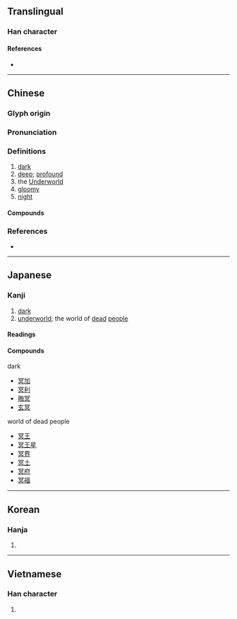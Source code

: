 {{character info/new}}
==Translingual==

===Han character===
{{Han char|rn=14|rad=冖|as=08|sn=10|four=37800|canj=BAYC|ids=⿳冖日六}}

====References====
* {{Han ref|kx=0130.280|dkj=01588|dj=0293.080|hdz=10304.100|uh=51A5|ud=20901|bh=ADDF|bd=44511}}

----

==Chinese==
{{zh-forms}}

===Glyph origin===
{{Han etym}}

===Pronunciation===
{{zh-pron
|m=míng
|c=ming4,ming5
|mn=bêng
|mn-t=mêng5
|mc=y
|oc=y
|cat=a,n
}}

===Definitions===
{{zh-hanzi}}

# [[dark]]
# [[deep]]; [[profound]]
# the [[Underworld]]
# [[gloomy]]
# [[night]]

====Compounds====
{{zh-der|冥鏹|冥行擿埴|冥會|冥默|冥器|冥鈔|冥童|冥錢|冥報|冥漠君|冥婚|冥蒙|幽冥戒|冥府|冥搜|冥佑|冥奧|冥冥中|冥籍|冥數|悄冥冥|冥具|冥資|冥靈|冥頑|冥衣|冥誕|冥王星|冥濛|悄悄冥冥|冥想|冥茫|冥思|冥漠|冥行|幽冥地府|幽冥|冥冥之中|冥途|北冥|冥思苦想|冥鴻|冥子裡|冥司|冥契|冥河|冥頑不靈|冥寶|冥冥|冥壽|冥紙|冥思苦索|冥寂|晦冥|混冥|窅冥|玄冥|窈窈冥冥|窈冥|杳冥|沉冥|渺渺冥冥|鴻飛冥冥|邈冥冥|西冥|風雨晦冥|青冥}}

===References===
* {{R:yue:mfccd}}

----

==Japanese==

===Kanji===
{{ja-kanji|grade=|rs=冖08}}

# [[dark]]
# [[underworld]]; the world of [[dead]] [[people]]

====Readings====
{{ja-readings
|goon=みょう<みやう
|kanon=めい
|kun=くら-い
}}

====Compounds====
; dark
* [[冥加]]
* [[冥利]]
* [[晦冥]]
* [[玄冥]]
; world of dead people
* [[冥王]]
* [[冥王星]]
* [[冥界]]
* [[冥土]]
* [[冥府]]
* [[冥福]]

----

==Korean==

===Hanja===
{{ko-hanja|hangeul=명|rv=myeong|mr=myŏng}}

# {{defn|lang=ko|sort=冖08}}

----

==Vietnamese==

===Han character===
{{vi-readings|rs=冖08|hanviet=[[minh]], [[mênh]], [[mưng]]}}

# {{defn|lang=vi|sort=冖08}}